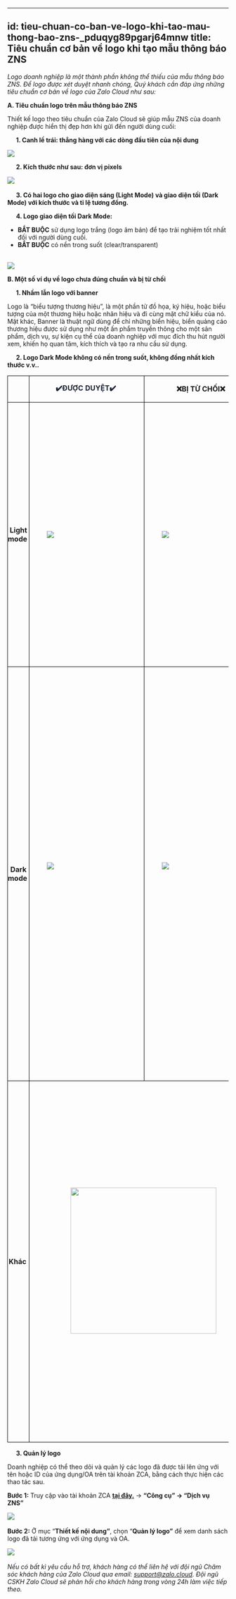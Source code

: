 
---
id: tieu-chuan-co-ban-ve-logo-khi-tao-mau-thong-bao-zns-_pduqyg89pgarj64mnw
title: Tiêu chuẩn cơ bản về logo khi tạo mẫu thông báo ZNS 
---
_Logo doanh nghiệp là một thành phần không thể thiếu của mẫu thông báo ZNS. Để logo được xét duyệt nhanh chóng, Quý khách cần đáp ứng những tiêu chuẩn cơ bản về logo của Zalo Cloud như sau:_ 

**A. Tiêu chuẩn logo trên mẫu thông báo ZNS**  

Thiết kế logo theo tiêu chuẩn của Zalo Cloud sẽ giúp mẫu ZNS của doanh nghiệp được hiển thị đẹp hơn khi gửi đến người dùng cuối:  

     **1. Canh lề trái: thẳng hàng với các dòng đầu tiên của nội dung**

![](https://stc-oa.zdn.vn/uploads/fe87464bbafeea5bbcdae6b11225a8fb.png)

     **2\. Kích thước như sau: đơn vị pixels**

![](https://stc-oa.zdn.vn/uploads/a913c189963f9ef8dddd580c1fb5cec5.png) 

     **3\. Có hai logo cho giao diện sáng (Light Mode) và giao diện tối (Dark Mode) với kích thước và tỉ lệ tương đồng.**  

     **4. Logo giao diện tối Dark Mode:** 

*   **BẮT BUỘC** sử dụng logo trắng (logo âm bản) để tạo trải nghiệm tốt nhất đối với người dùng cuối. 
*   **BẮT BUỘC** có nền trong suốt (clear/transparent)    
     

![](https://stc-oa.zdn.vn/uploads/22807af5d5e7be1cb25450f981f8502f.png)

**B. Một số ví dụ về logo chưa đúng chuẩn và bị từ chối** 

     **1. Nhầm lẫn logo với banner** 

Logo là “biểu tượng thương hiệu”, là một phần tử đồ họa, ký hiệu, hoặc biểu tượng của một thương hiệu hoặc nhãn hiệu và đi cùng mặt chữ kiểu của nó. Mặt khác, Banner là thuật ngữ dùng để chỉ những biển hiệu, biển quảng cáo thương hiệu được sử dụng như một ấn phẩm truyền thông cho một sản phẩm, dịch vụ, sự kiện cụ thể của doanh nghiệp với mục đích thu hút người xem, khiến họ quan tâm, kích thích và tạo ra nhu cầu sử dụng. 

     **2. Logo Dark Mode không có nền trong suốt, không đồng nhất kích thước v.v..** 

<table class="ck-table-resized" style="background-color:transparent;"><colgroup><col style="width:11.68%;"><col style="width:24.98%;"><col style="width:25.75%;"><col style="width:37.59%;"></colgroup><tbody><tr><td style="background-color:transparent;border:1px solid rgb(0, 0, 0);padding:0px;vertical-align:top;width:61px;"><p style="margin-left:0px;">&nbsp;</p></td><td style="background-color:transparent;border:1px solid rgb(0, 0, 0);padding:0px;width:191px;"><p style="margin-left:0px;text-align:center;"><span style="color:rgb(27,34,50);"><strong>✔️ĐƯỢC DUYỆT✔️</strong>&nbsp;</span></p></td><td style="background-color:transparent;border:1px solid rgb(0, 0, 0);padding:0px;width:197px;"><p style="margin-left:0px;text-align:center;"><strong>❌BỊ TỪ CHỐI❌</strong>&nbsp;</p></td><td style="background-color:transparent;border:1px solid rgb(0, 0, 0);padding:0px;width:158px;"><p style="margin-left:0px;text-align:center;"><strong>LÝ GIẢI</strong>&nbsp;</p></td></tr><tr><td style="background-color:transparent;border:1px solid rgb(0, 0, 0);padding:0px;width:61px;"><p style="margin-left:0px;text-align:center;"><strong>Light mode</strong>&nbsp;</p></td><td style="background-color:transparent;border:1px solid rgb(0, 0, 0);padding:0px;width:191px;"><p style="margin-left:0px;text-align:center;">&nbsp;</p><p style="margin-left:0px;text-align:center;">&nbsp;</p><figure class="image image_resized" style="width:100%;"><img src="https://stc-oa.zdn.vn/uploads/1c8b5379d2dcab34beb7c9e3352dcccf.png"></figure><p style="margin-left:0px;text-align:center;">&nbsp;</p><p style="margin-left:0px;text-align:center;">&nbsp;</p></td><td style="background-color:transparent;border:1px solid rgb(0, 0, 0);padding:0px;width:197px;"><p style="margin-left:0px;text-align:center;"><strong>️</strong></p><figure class="image image_resized" style="width:96.96%;"><img src="https://stc-oa.zdn.vn/uploads/6a79d5004ee67d00f2406158532bedde.png"></figure><p style="margin-left:0px;text-align:center;">&nbsp;</p></td><td style="background-color:transparent;border:1px solid rgb(0, 0, 0);padding:0px;vertical-align:top;width:158px;"><p style="margin-left:0px;">Logo có nền xanh/nền trắng không phải nền trong suốt&nbsp;</p><p style="margin-left:0px;">Logo lightmode đúng chuẩn sử dụng nền trong suốt&nbsp;</p><p style="margin-left:0px;">Logo lightmode và darkmode <strong>bắt buộc</strong> có thiết kế, kích thước và tỉ lệ tương đồng&nbsp;</p><p style="margin-left:0px;">&nbsp;</p></td></tr><tr><td style="background-color:transparent;border:1px solid rgb(0, 0, 0);padding:0px;width:61px;"><p style="margin-left:0px;text-align:center;"><strong>Dark mode</strong>&nbsp;</p></td><td style="background-color:transparent;border:1px solid rgb(0, 0, 0);padding:0px;width:191px;"><figure class="image image_resized" style="width:181px;"><img src="https://stc-oa.zdn.vn/uploads/580fd3e5e4e278bb8375f6077d87334e.png"></figure><p style="margin-left:0px;text-align:center;">&nbsp;</p></td><td style="background-color:transparent;border:1px solid rgb(0, 0, 0);padding:0px;width:197px;"><figure class="image image_resized" style="width:181px;"><img src="https://stc-oa.zdn.vn/uploads/3017937cd832c2d2d6a0c12074ff35f3.png"></figure><p style="margin-left:0px;text-align:center;">&nbsp;</p></td><td style="background-color:transparent;border:1px solid rgb(0, 0, 0);padding:0px;vertical-align:top;width:158px;"><p style="margin-left:0px;">Logo darkmode có nền đen không phải nền trong suốt&nbsp;</p><p style="margin-left:0px;">&nbsp;<br>Logo darkmode đúng chuẩn &nbsp;<br>(<strong>sử dụng logo âm bản, file .png và có <u>nền trong suốt</u></strong>)&nbsp;</p><p style="margin-left:0px;">Logo âm bản <strong><u>bắt buộc</u></strong> có màu trắng hoặc sáng màu <strong><u>và</u></strong> không có bất kì vùng màu tối, gây khó nhìn ở giao diện darkmode&nbsp;</p><p style="margin-left:0px;">Logo lightmode và darkmode <strong>bắt buộc</strong> phải có thiết kế, kích thước và tỉ lệ tương đồng&nbsp;</p></td></tr><tr><td style="background-color:transparent;border:1px solid rgb(0, 0, 0);padding:0px;width:61px;"><p style="margin-left:0px;text-align:center;"><strong>Khác&nbsp;</strong></p></td><td style="background-color:transparent;border:1px solid rgb(0, 0, 0);padding:0px;width:388px;" colspan="2"><p style="margin-left:0px;text-align:center;"><img class="image_resized" style="width:332px;" src="https://stc-oa.zdn.vn/uploads/de7fd294bfd1b1b63fd7b4c77cfb1467.png">&nbsp;</p></td><td style="background-color:transparent;border:1px solid rgb(0, 0, 0);padding:0px;vertical-align:top;width:158px;"><p style="margin-left:0px;">Hình ảnh là Banner chứ không phải logo&nbsp;</p><p style="margin-left:0px;">Chứa thông tin như một ấn phẩm truyền thông về dịch vụ của doanh nghiệp&nbsp;</p><p style="margin-left:0px;">Logo <strong><u>không</u></strong> đính kèm SĐT hoặc đường dẫn (link)</p><p style="margin-left:0px;">Ngoại trừ trường hợp: thiết kế của logo mặc định bao gồm có SĐT và/hoặc đường dẫn (thiết kế này được công khai tại website chính thức của doanh nghiệp)</p></td></tr></tbody></table>

     **3. Quản lý logo**   

Doanh nghiệp có thể theo dõi và quản lý các logo đã được tải lên ứng với tên hoặc ID của ứng dụng/OA trên tài khoản ZCA, bằng cách thực hiện các thao tác sau.  

**Bước 1:** Truy cập vào tài khoản ZCA [**tại đây.**](https://account.zalo.cloud/QBU7GBG7N6WDDJAA8/spending/overview) → **“Công cụ” → “Dịch vụ ZNS”**  

![](https://stc-oa.zdn.vn/uploads/1076997b62f8dc88885d319cb59e49e4.png) 

**Bước 2:** Ở mục “**Thiết kế nội dung”**, chọn “**Quản lý logo”** để xem danh sách logo đã tải tương ứng với ứng dụng và OA. 

![](https://stc-oa.zdn.vn/uploads/d8a782ac4e74973a621f1bed2c498205.png)  

_Nếu có bất kì yêu cầu hỗ trợ, khách hàng có thể liên hệ với đội ngũ Chăm sóc khách hàng của Zalo Cloud qua email:_ [_support@zalo.cloud_](mailto:support@zalo.cloud)_. Đội ngũ CSKH Zalo Cloud sẽ phản hồi cho khách hàng trong vòng 24h làm việc tiếp theo._